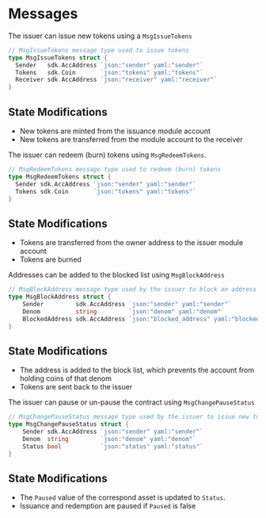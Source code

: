 



# Messages

The issuer can issue new tokens using a `MsgIssueTokens`

```go
// MsgIssueTokens message type used to issue tokens
type MsgIssueTokens struct {
  Sender   sdk.AccAddress `json:"sender" yaml:"sender"`
  Tokens   sdk.Coin       `json:"tokens" yaml:"tokens"`
  Receiver sdk.AccAddress `json:"receiver" yaml:"receiver"`
}
```

## State Modifications

* New tokens are minted from the issuance module account
* New tokens are transferred from the module account to the receiver

The issuer can redeem (burn) tokens using `MsgRedeemTokens`.

```go
// MsgRedeemTokens message type used to redeem (burn) tokens
type MsgRedeemTokens struct {
  Sender sdk.AccAddress `json:"sender" yaml:"sender"`
  Tokens sdk.Coin       `json:"tokens" yaml:"tokens"`
}
```

## State Modifications

* Tokens are transferred from the owner address to the issuer module account
* Tokens are burned

Addresses can be added to the blocked list using `MsgBlockAddress`

```go
// MsgBlockAddress message type used by the issuer to block an address from holding or transferring tokens
type MsgBlockAddress struct {
	Sender         sdk.AccAddress `json:"sender" yaml:"sender"`
	Denom          string         `json:"denom" yaml:"denom"`
	BlockedAddress sdk.AccAddress `json:"blocked_address" yaml:"blocked_address"`
}
```

## State Modifications

* The address is added to the block list, which prevents the account from holding coins of that denom
* Tokens are sent back to the issuer

The issuer can pause or un-pause the contract using `MsgChangePauseStatus`

```go
// MsgChangePauseStatus message type used by the issuer to issue new tokens
type MsgChangePauseStatus struct {
	Sender sdk.AccAddress `json:"sender" yaml:"sender"`
	Denom  string         `json:"denom" yaml:"denom"`
	Status bool           `json:"status" yaml:"status"`
}
```

## State Modifications

* The `Paused` value of the correspond asset is updated to `Status`.
* Issuance and redemption are paused if `Paused` is false

